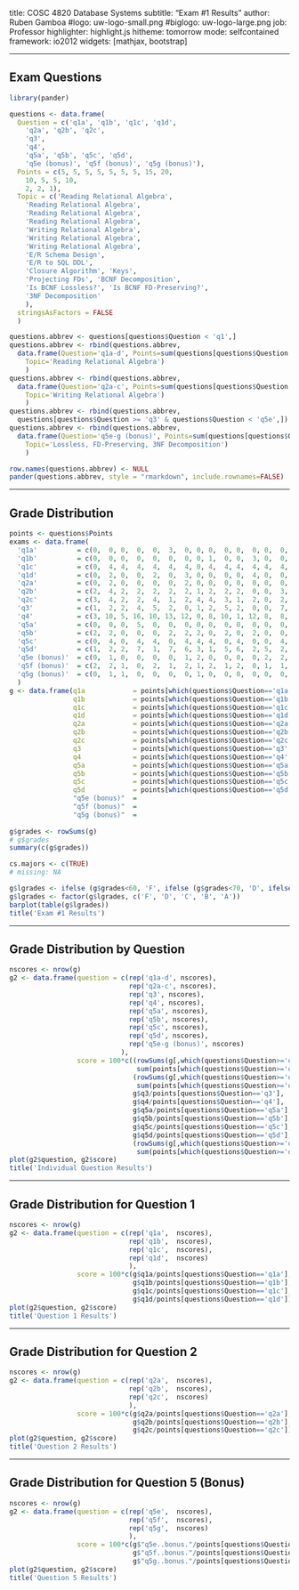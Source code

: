 title:        COSC 4820 Database Systems
subtitle:     "Exam #1 Results"
author:       Ruben Gamboa
#logo:         uw-logo-small.png
#biglogo:      uw-logo-large.png
job:          Professor
highlighter:  highlight.js
hitheme:      tomorrow
mode:         selfcontained
framework:    io2012
widgets:      [mathjax, bootstrap]

---

<style>
.title-slide {
     background-color: #EDE0CF; /* CBE7A5; #EDE0CF; ; #CA9F9D*/
     background-image: url(assets/img/uw-logo-large.png);
     background-repeat: no-repeat;
     background-position: center top;
   }
</style>

## Exam Questions

```r
library(pander)
```

```r
questions <- data.frame(
  Question = c('q1a', 'q1b', 'q1c', 'q1d', 
    'q2a', 'q2b', 'q2c', 
    'q3', 
    'q4',
    'q5a', 'q5b', 'q5c', 'q5d', 
    'q5e (bonus)', 'q5f (bonus)', 'q5g (bonus)'),
  Points = c(5, 5, 5, 5, 5, 5, 5, 15, 20, 
    10, 5, 5, 10,
    2, 2, 1),
  Topic = c('Reading Relational Algebra', 
    'Reading Relational Algebra',
    'Reading Relational Algebra', 
    'Reading Relational Algebra',
    'Writing Relational Algebra',
    'Writing Relational Algebra', 
    'Writing Relational Algebra',
    'E/R Schema Design',
    'E/R to SQL DDL',
    'Closure Algorithm', 'Keys',
    'Projecting FDs', 'BCNF Decomposition',
    'Is BCNF Lossless?', 'Is BCNF FD-Preserving?',
    '3NF Decomposition'
    ),
  stringsAsFactors = FALSE
  )

questions.abbrev <- questions[questions$Question < 'q1',]
questions.abbrev <- rbind(questions.abbrev,
  data.frame(Question='q1a-d', Points=sum(questions[questions$Question >= 'q1' & questions$Question < 'q2',2]), 
    Topic='Reading Relational Algebra')
    )
questions.abbrev <- rbind(questions.abbrev,
  data.frame(Question='q2a-c', Points=sum(questions[questions$Question >= 'q2' & questions$Question < 'q3',2]), 
    Topic='Writing Relational Algebra')
    )
questions.abbrev <- rbind(questions.abbrev,
  questions[questions$Question >= 'q3' & questions$Question < 'q5e',])
questions.abbrev <- rbind(questions.abbrev,
  data.frame(Question='q5e-g (bonus)', Points=sum(questions[questions$Question >= 'q5e',2]), 
    Topic='Lossless, FD-Preserving, 3NF Decomposition')
    )

row.names(questions.abbrev) <- NULL
pander(questions.abbrev, style = "rmarkdown", include.rownames=FALSE)
```

---

## Grade Distribution

```r
points <- questions$Points
exams <- data.frame(
  'q1a'          = c(0,  0, 0,  0,  0,  3,  0, 0, 0,  0, 0,  0, 0,  0,  0,  0, 0, 0,  1,  0,  0, 0),
  'q1b'          = c(0,  0, 0,  0,  0,  0,  0, 0, 1,  0, 0,  3, 0,  0,  0,  0, 0, 0,  0,  0,  0, 0),
  'q1c'          = c(0,  4, 4,  4,  4,  4,  4, 0, 4,  4, 4,  4, 4,  4,  4,  4, 4, 4,  4,  4,  4, 4),
  'q1d'          = c(0,  2, 0,  0,  2,  0,  3, 0, 0,  0, 0,  4, 0,  0,  0,  0, 0, 0,  0,  0,  0, 0),
  'q2a'          = c(0,  2, 0,  0,  0,  0,  2, 0, 0,  0, 0,  0, 0,  0,  0,  2, 2, 0,  0,  0,  0, 4),
  'q2b'          = c(2,  4, 2,  2,  2,  2,  2, 1, 2,  2, 2,  0, 0,  3,  2,  2, 2, 2,  0,  2,  2, 0),
  'q2c'          = c(3,  4, 2,  2,  4,  1,  2, 4, 4,  3, 1,  2, 0,  2,  4,  4, 4, 2,  0,  4,  4, 4),
  'q3'           = c(1,  2, 2,  4,  5,  2,  0, 1, 2,  5, 2,  0, 0,  7,  2,  2, 0, 4,  4,  0,  2, 7),
  'q4'           = c(3, 10, 5, 16, 10, 13, 12, 0, 8, 10, 1, 12, 8,  8, 12, 18, 6, 3, 10, 20, 12, 8),
  'q5a'          = c(0,  0, 0,  5,  0,  0,  0, 0, 0,  0, 0,  0, 0,  0,  0,  0, 0, 0,  0,  0,  0, 0),
  'q5b'          = c(2,  2, 0,  0,  0,  2,  2, 2, 0,  2, 0,  2, 0,  0,  2,  2, 2, 2,  0,  2,  2, 2),
  'q5c'          = c(0,  4, 0,  4,  4,  0,  4, 4, 4,  0, 4,  0, 0,  4,  4,  0, 3, 3,  0,  0,  4, 4),
  'q5d'          = c(1,  2, 2,  7,  1,  7,  6, 3, 1,  5, 6,  2, 5,  2,  2,  7, 0, 3,  3,  2,  2, 6),
  'q5e (bonus)'  = c(0,  1, 0,  0,  0,  0,  1, 2, 0,  0, 0,  0, 2,  2,  2,  0, 2, 2,  0,  2,  2, 0),
  'q5f (bonus)'  = c(2,  2, 1,  0,  2,  1,  2, 1, 2,  1, 2,  0, 1,  1,  0,  0, 2, 2,  2,  2,  2, 0),
  'q5g (bonus)'  = c(0,  1, 1,  0,  0,  0,  0, 1, 0,  0, 0,  0, 0,  0,  0,  0, 1, 1,  0,  1,  0, 0)
  )
g <- data.frame(q1a            = points[which(questions$Question=='q1a')]  - exams$q1a,
                q1b            = points[which(questions$Question=='q1b')]  - exams$q1b,
                q1c            = points[which(questions$Question=='q1c')]  - exams$q1c,
                q1d            = points[which(questions$Question=='q1d')]  - exams$q1d,
                q2a            = points[which(questions$Question=='q2a')]  - exams$q2a,
                q2b            = points[which(questions$Question=='q2b')]  - exams$q2b,
                q2c            = points[which(questions$Question=='q2c')]  - exams$q2c,
                q3             = points[which(questions$Question=='q3' )]  - exams$q3,
                q4             = points[which(questions$Question=='q4' )]  - exams$q4,
                q5a            = points[which(questions$Question=='q5a')]  - exams$q5a,
                q5b            = points[which(questions$Question=='q5b')]  - exams$q5b,
                q5c            = points[which(questions$Question=='q5c')]  - exams$q5c,
                q5d            = points[which(questions$Question=='q5d')]  - exams$q5d,
                "q5e (bonus)"  =                                             exams$"q5e..bonus.",
                "q5f (bonus)"  =                                             exams$"q5f..bonus.",
                "q5g (bonus)"  =                                             exams$"q5g..bonus.")
                
g$grades <- rowSums(g)
# g$grades
summary(c(g$grades))

cs.majors <- c(TRUE)
# missing: NA

g$lgrades <- ifelse (g$grades<60, 'F', ifelse (g$grades<70, 'D', ifelse (g$grades<80, 'C', ifelse (g$grades<90, 'B', 'A'))))
g$lgrades <- factor(g$lgrades, c('F', 'D', 'C', 'B', 'A'))
barplot(table(g$lgrades))
title('Exam #1 Results')
```

---

## Grade Distribution by Question

```r
nscores <- nrow(g)
g2 <- data.frame(question = c(rep('q1a-d', nscores),
                              rep('q2a-c', nscores),
                              rep('q3', nscores),
                              rep('q4', nscores),
                              rep('q5a', nscores),
                              rep('q5b', nscores),
                              rep('q5c', nscores),
                              rep('q5d', nscores),
                              rep('q5e-g (bonus)', nscores)
                            ),
                 score = 100*c((rowSums(g[,which(questions$Question>='q1' & questions$Question<'q2')]) / 
                                sum(points[which(questions$Question>='q1' & questions$Question<'q2')])),
                               (rowSums(g[,which(questions$Question>='q2' & questions$Question<'q3')]) / 
                                sum(points[which(questions$Question>='q2' & questions$Question<'q3')])),
                               g$q3/points[questions$Question=='q3'], 
                               g$q4/points[questions$Question=='q4'], 
                               g$q5a/points[questions$Question=='q5a'], 
                               g$q5b/points[questions$Question=='q5b'], 
                               g$q5c/points[questions$Question=='q5c'], 
                               g$q5d/points[questions$Question=='q5d'], 
                               (rowSums(g[,which(questions$Question>='q5e' & questions$Question<'q6')]) / 
                                sum(points[which(questions$Question>='q5e' & questions$Question<'q6')]))))
plot(g2$question, g2$score)
title('Individual Question Results')
```

---

## Grade Distribution for Question 1

```r
nscores <- nrow(g)
g2 <- data.frame(question = c(rep('q1a',  nscores),
                              rep('q1b',  nscores),
                              rep('q1c',  nscores),
                              rep('q1d',  nscores)
                              ),
                 score = 100*c(g$q1a/points[questions$Question=='q1a'],
                               g$q1b/points[questions$Question=='q1b'],
                               g$q1c/points[questions$Question=='q1c'],
                               g$q1d/points[questions$Question=='q1d']))
plot(g2$question, g2$score)
title('Question 1 Results')
```

---

## Grade Distribution for Question 2

```r
nscores <- nrow(g)
g2 <- data.frame(question = c(rep('q2a',  nscores),
                              rep('q2b',  nscores),
                              rep('q2c',  nscores)
                              ),
                 score = 100*c(g$q2a/points[questions$Question=='q2a'],
                               g$q2b/points[questions$Question=='q2b'],
                               g$q2c/points[questions$Question=='q2c']))
plot(g2$question, g2$score)
title('Question 2 Results')
```

---

## Grade Distribution for Question 5 (Bonus)

```r
nscores <- nrow(g)
g2 <- data.frame(question = c(rep('q5e',  nscores),
                              rep('q5f',  nscores),
                              rep('q5g',  nscores)
                              ),
                 score = 100*c(g$"q5e..bonus."/points[questions$Question=='q5e (bonus)'],
                               g$"q5f..bonus."/points[questions$Question=='q5f (bonus)'],
                               g$"q5g..bonus."/points[questions$Question=='q5g (bonus)']))
plot(g2$question, g2$score)
title('Question 5 Results')
```





